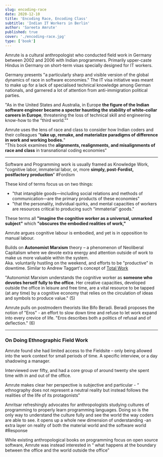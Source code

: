 ```yaml
---
slug: encoding-race
date: 2020-12-10
title: 'Encoding Race, Encoding Class'
subtitle: 'Indian IT Workers in Berlin'
author: 'Sareeta Amrute'
published: true
cover: './encoding-race.jpg'
type: ['book']
---
```


Amrute is a cultural anthropologist who conducted field work in Germany between 2002 and 2006 with Indian programmers. Primarily upper-caste Hindus in Germany on short-term visas specially designed for IT workers.

Germany presents "a particularly sharp and visible version of the global dynamics of race in software economies." The IT visa initiative was meant to make up for a lack of specialised technical knowledge among German nationals, and garnered a lot of attention from anti-immigration political parties.

"As in the United States and Australia, in Europe **the figure of the Indian software engineer became a specter haunting the stability of white-collar careers in Europe**, threatening the loss of technical skill and engineering know-how to the “third world.”"

Amrute uses the lens of race and class to consider how Indian coders and their colleagues "**take up, remake, and materialize paradigms of difference in work and working bodies.**"  
"This book examines the **alignments, realignments, and misalignments of race and class** in transnational coding economies"

---

Software and Programming work is usually framed as Knowledge Work, "cognitive labor, immaterial labor, or, more **simply, post-Fordist, postfactory production**" #Fordism

These kind of terms focus us on two things:
- "that intangible goods—including social relations and methods of communication—are the primary products of these economies" 
- "that the personality, individual quirks, and mental capacities of workers are resources critical to producing such “immaterial” goods."

These terms all **"imagine the cognitive worker as a universal, unmarked subject"** which **"obscures the embodied realities of work,"**

Amrute argues cognitive labour is embodied, and yet is in opposition to manual labour.

Builds on **Autonomist Marxism** theory – a phenomenon of Neoliberal Capitalism where we devote extra energy and attention outside of work to make us more valuable within the system.  
Aka. voluntarily hustling on the weekend, and efforts to be "productive" in downtime. Similar to Andrew Taggart's concept of [Total Work](https://aeon.co/ideas/if-work-dominated-your-every-moment-would-life-be-worth-living)

"Autonomist Marxism understands the cognitive worker as **someone who devotes herself fully to the office**. Her creative capacities, developed outside the office in leisure and free time, are a vital resource to be tapped (at any time) by a cognitive economy that relies on the circulation of ideas and symbols to produce value." (5)

Amrute pulls on postmodern theorists like Bifo Beradi. Beradi proposes the notion of "Eros" - an effort to slow down time and refuse to let work expand into every crevice of life. "Eros describes both a politics of refusal and of deflection." (6)

---

### On Doing Ethnographic Field Work

Amrute found she had limited access to the Fieldsite – only being allowed into the work context for small periods of time. A specific interview, or a day shadowing a manager.

Interviewed over fifty, and had a core group of around twenty she spent time with in and out of the office.

Amrute makes clear her perspective is subjective and particular - “ ethnography does not represent a neutral reality but instead follows the realities of the life of its protagonists”

Amritsar refreshingly advocates for anthropologists studying cultures of programming to properly learn programming languages. Doing so is the only way to understand the culture fully and see the world the way coders are able to see. it opens up a whole new dimension of understanding -an extra layer on reality of both the material world and the software world  #Response

While existing anthropological books on programming focus on open source software, Amrute was instead interested in “ what happens at the boundary between the office and the world outside the office”
